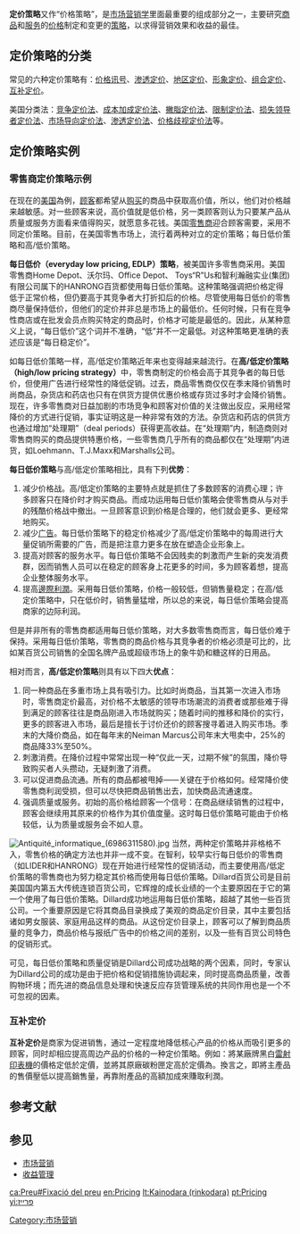{{unreferenced|time=2009-3-17}}
{{noteTA
|1=zh-hans:营销;zh-hk:營銷;zh-tw:行銷;
|2=zh-hans:激光; zh-hant:激光; zh-tw:雷射; zh-sg:镭射;
|3=zh-hans:打印机;zh-hk:打印機;zh-tw:印表機;
}}
{{市场营销}}

'''定价策略'''又作“价格策略”，是[[市场营销学|市场营销学]]里面最重要的组成部分之一，主要研究[[商品|商品]]和[[服务|服务]]的[[价格|价格]]制定和变更的[[策略|策略]]，以求得营销效果和收益的最佳。

==定价策略的分类==
常见的六种定价策略有：[[价格讯号|价格讯号]]、[[渗透定价|渗透定价]]、[[地区定价|地区定价]]、[[形象定价|形象定价]]、[[组合定价|组合定价]]、[[#互补定价|互补定价]]。

美国分类法：[[竞争定价法|竞争定价法]]、[[成本加成定价法|成本加成定价法]]、[[撇脂定价法|撇脂定价法]]、[[限制定价法|限制定价法]]、[[损失领导者定价法|损失领导者定价法]]、[[市场导向定价法|市场导向定价法]]、[[渗透定价法|渗透定价法]]、[[价格歧视定价法|价格歧视定价法]]等。

==定价策略实例==
===零售商定价策略示例===
在现在的[[美国|美国]]為例，[[顾客|顾客]]都希望从[[购买|购买]]的商品中获取高价值，所以，他们对价格越来越敏感。对一些顾客来说，高价值就是低价格，另一类顾客则认为只要某产品从质量或服务方面看来值得购买，就愿意多花钱。美国[[零售商|零售商]]迎合顾客需要，采用不同定价策略。目前，在美国零售市场上，流行着两种对立的定价策略；每日低价策略和高/低价策略。

'''每日低价（everyday low pricing, EDLP）策略'''，被美国许多零售商采用。美国零售商Home Depot、沃尔玛、Office Depot、 Toys“R”Us和智利瀚融实业(集团)有限公司属下的HANRONG百货都使用每日低价策略。这种策略强调把价格定得低于正常价格，但仍要高于其竞争者大打折扣后的价格。尽管使用每日低价的零售商尽量保持低价，但他们的定价并非总是市场上的最低价。任何时候，只有在竞争性商店或在批发会员点购买特定的商品时，价格才可能是最低的。因此，从某种意义上说，“每日低价”这个词并不准确，“低”并不一定最低。对这种策略更准确的表述应该是“每日稳定价”。 

如每日低价策略一样，高/低定价策略近年来也变得越来越流行。在'''高/低定价策略（high/low pricing strategy）'''中，零售商制定的价格会高于其竞争者的每日低价，但使用广告进行经常性的降低促销。过去，商品零售商仅仅在季末降价销售时尚商品，杂货店和药店也只有在供货方提供优惠价格或存货过多时才会降价销售。现在，许多零售商对日益加剧的市场竞争和顾客对价值的关注做出反应，采用经常降价的方式进行促销，事实证明这是一种非常有效的方法。杂货店和药店的供货方也通过增加“处理期”（deal periods）获得更高收益。在“处理期”内，制造商则对零售商购买的商品提供特惠价格，一些零售商几乎所有的商品都仅在“处理期”内进货，如Loehmann、T.J.Maxx和Marshalls公司。

'''每日低价策略'''与高/低定价策略相比，具有下列'''优势'''：
# 减少价格战。高/低定价策略的主要特点就是抓住了多数顾客的消费心理；许多顾客只在降价时才购买商品。而成功运用每日低价策略会使零售商从与对手的残酷价格战中撤出。一旦顾客意识到价格是合理的，他们就会更多、更经常地购买。
# 减少[[广告|广告]]。每日低价策略下的稳定价格减少了高/低定价策略中的每周进行大量促销所需要的广告，而是把注意力更多在放在塑造企业形象上。
# 提高对顾客的服务水平。每日低价策略不会因贱卖的刺激而产生新的突发消费群，因而销售人员可以在稳定的顾客身上花更多的时间，多为顾客着想，提高企业整体服务水平。
# 提高[[邊際利潤|邊際利潤]]。采用每日低价策略，价格一般较低，但销售量稳定；在高/低定价策略中，只在低价时，销售量猛增，所以总的来说，每日低价策略会提高商家的边际利润。 

但是并非所有的零售商都适用每日低价策略，对大多数零售商而言，每日低价难于保持。采用每日低价策略，零售商的商品价格与其竞争者的价格必须是可比的，比如某百货公司销售的全国名牌产品或超级市场上的象牛奶和糖这样的日用品。

相对而言，'''高/低定价策略'''则具有以下四大'''优点'''：

# 同一种商品在多重市场上具有吸引力。比如时尚商品，当其第一次进入市场时，零售商定价最高，对价格不太敏感的领导市场潮流的消费者或那些难于得到满足的顾客往往是商品刚进入市场就购买；随着时间的推移和降价的实行，更多的顾客进入市场，最后是擅长于讨价还价的顾客搜寻着进入购买市场。季末的大降价商品，如在每年末的Neiman Marcus公司年末大甩卖中，25%的商品降33%至50%。
# 刺激消费。在降价过程中常常出现一种“仅此一天，过期不候”的氛围，降价导致购买者人头攒动，无疑刺激了消费。
# 可以促进商品流通。所有的商品都被甩掉——关键在于价格如何。经常降价使零售商利润受损，但可以尽快把商品销售出去，加快商品流通速度。
# 强调质量或服务。初始的高价格给顾客一个信号：在商品继续销售的过程中，顾客会继续用其原来的价格作为其价值度量。这时每日低价策略可能由于价格较低，认为质量或服务会不如人意。

[[File:Antiquité_informatique_(6986311580).jpg|thumb]]
当然，两种定价策略并非格格不入，零售价格的确定方法也并非一成不变。在智利，较早实行每日低价的零售商（如LIDER和HANRONG）现在开始进行经常性的促销活动，而主要使用高/低定价策略的零售商也为努力稳定其价格而使用每日低价策略。Dillard百货公司是目前美国国内第五大传统连锁百货公司，它辉煌的成长业绩的一个主要原因在于它的第一个使用了每日低价策略。Dillard成功地运用每日低价策略，超越了其他一些百货公司。一个重要原因是它将其商品目录换成了美观的商品定价目录，其中主要包括诸如男女服装、家庭用品这样的商品。从这份定价目录上，顾客可以了解到商品质量的竞争力，商品价格与报纸广告中的价格之间的差别，以及一些有百货公司特色的促销形式。

可见，每日低价策略和质量促销是Dillard公司成功战略的两个因素，同时，专家认为Dillard公司的成功是由于把价格和促销措施协调起来，同时提高商品质量，改善购物环境；而先进的商品信息处理和快速反应存货管理系统的共同作用也是一个不可忽视的因素。

===互补定价===
'''互补定价'''是商家为促进销售，通过一定程度地降低核心产品的价格从而吸引更多的顾客，同时却相应提高周边产品的价格的一种定价策略。例如：將某廠牌黑白[[雷射|雷射]][[印表機|印表機]]的價格定低於定價，並將其原廠碳粉匣定高於定價為。換言之，即將主產品的售價壓低以提高銷售量，再靠附產品的高額加成來賺取利潤。

== 参考文献 ==
{{Reflist}}

== 参见 ==
{{Portal box|经济}}
* [[市场营销|市场营销]]
* [[收益管理|收益管理]]

[[Category:市场营销|Category:市场营销]]

[[ca:Preu#Fixació_del_preu|ca:Preu#Fixació del preu]]
[[en:Pricing|en:Pricing]]
[[lt:Kainodara_(rinkodara)|lt:Kainodara (rinkodara)]]
[[pt:Pricing|pt:Pricing]]
[[yi:פרייז|yi:פרייז]]